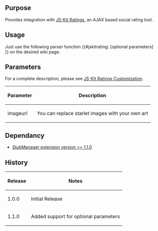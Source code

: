 {{Extension
|name        = JSKitRating
|status      = beta
|author      = [[user:jldupont|Jean-Lou Dupont]]
|image       =
|version     = 1.1.0
|update      =
|mediawiki   = 1.11 (should work on other versions)
|download    = [http://mediawiki.googlecode.com/svn/trunk/extensions/JSKitRating/ SVN]
|readme      =
|changelog   = See SVN ($Id$)
|description = 
|parameters  =
|rights      =
|example     =
}}
== Purpose ==
Provides integration with [http://js-kit.com/ratings/ JS-Kit Ratings], an AJAX based social rating tool.

== Usage ==
Just use the following parser function <nowiki>{{#jskitrating: [optional parameters] }}</nowiki> on the desired wiki page.

== Parameters ==
For a complete description, please see [http://js-kit.com/ratings/custom.html JS-Kit Ratings Customization].
{|border=1 class='sortable'
! Parameter !! Description
|-
| imageurl  || You can replace starlet images with your own art
| imagesize || Complement to ''imageurl''
| path      || You can rate multiple items on the same page
| starColor || Affects the color of the community rating
| userColor || Sets the color of the particular user's rating
| view      || Change the display mode between split and combo
|}

<!--{{
== Example ==
[[{{FULLPAGENAMEE}}/Tests]]
}}-->

== Dependancy ==
* [[Extension:StubManager|StubManager extension version >= 1.1.0 ]]
{{Pear|JSKitRating}}

== History ==
{|border=1
! Release !! Notes
|-
| 1.0.0 || Initial Release
|-
| 1.1.0 || Added support for optional parameters
|}
